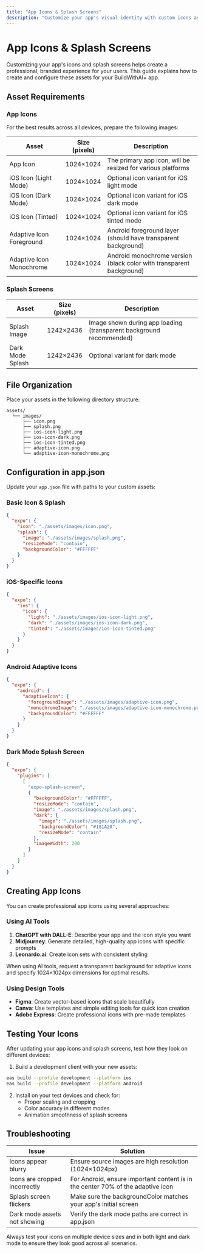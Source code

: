 ```yaml
---
title: "App Icons & Splash Screens"
description: "Customize your app's visual identity with custom icons and splash screens"
---
```


# App Icons & Splash Screens

Customizing your app's icons and splash screens helps create a professional, branded experience for your users. This guide explains how to create and configure these assets for your BuildWithAI+ app.

## Asset Requirements

### App Icons

For the best results across all devices, prepare the following images:

| Asset | Size (pixels) | Description |
|-------|--------------|-------------|
| App Icon | 1024×1024 | The primary app icon, will be resized for various platforms |
| iOS Icon (Light Mode) | 1024×1024 | Optional icon variant for iOS light mode |
| iOS Icon (Dark Mode) | 1024×1024 | Optional icon variant for iOS dark mode |
| iOS Icon (Tinted) | 1024×1024 | Optional icon variant for iOS tinted mode |
| Adaptive Icon Foreground | 1024×1024 | Android foreground layer (should have transparent background) |
| Adaptive Icon Monochrome | 1024×1024 | Android monochrome version (black color with transparent background) |

### Splash Screens

| Asset | Size (pixels) | Description |
|-------|--------------|-------------|
| Splash Image | 1242×2436 | Image shown during app loading (transparent background recommended) |
| Dark Mode Splash | 1242×2436 | Optional variant for dark mode |

## File Organization

Place your assets in the following directory structure:

```
assets/
  └── images/
      ├── icon.png
      ├── splash.png
      ├── ios-icon-light.png
      ├── ios-icon-dark.png
      ├── ios-icon-tinted.png
      ├── adaptive-icon.png
      └── adaptive-icon-monochrome.png
```

## Configuration in app.json

Update your `app.json` file with paths to your custom assets:

### Basic Icon & Splash

```json
{
  "expo": {
    "icon": "./assets/images/icon.png",
    "splash": {
      "image": "./assets/images/splash.png",
      "resizeMode": "contain",
      "backgroundColor": "#FFFFFF"
    }
  }
}
```

### iOS-Specific Icons

```json
{
  "expo": {
    "ios": {
      "icon": {
        "light": "./assets/images/ios-icon-light.png",
        "dark": "./assets/images/ios-icon-dark.png",
        "tinted": "./assets/images/ios-icon-tinted.png"
      }
    }
  }
}
```

### Android Adaptive Icons

```json
{
  "expo": {
    "android": {
      "adaptiveIcon": {
        "foregroundImage": "./assets/images/adaptive-icon.png",
        "monochromeImage": "./assets/images/adaptive-icon-monochrome.png",
        "backgroundColor": "#FFFFFF"
      }
    }
  }
}
```

### Dark Mode Splash Screen

```json
{
  "expo": {
    "plugins": [
      [
        "expo-splash-screen",
        {
          "backgroundColor": "#FFFFFF",
          "resizeMode": "contain",
          "image": "./assets/images/splash.png",
          "dark": {
            "image": "./assets/images/splash.png",
            "backgroundColor": "#181A20",
            "resizeMode": "contain"
          },
          "imageWidth": 200
        }
      ]
    ]
  }
}
```

## Creating App Icons

You can create professional app icons using several approaches:

### Using AI Tools

1. **ChatGPT with DALL-E**: Describe your app and the icon style you want
2. **Midjourney**: Generate detailed, high-quality app icons with specific prompts
3. **Leonardo.ai**: Create icon sets with consistent styling

<Tip>
When using AI tools, request a transparent background for adaptive icons and specify 1024×1024px dimensions for optimal results.
</Tip>

### Using Design Tools

- **Figma**: Create vector-based icons that scale beautifully
- **Canva**: Use templates and simple editing tools for quick icon creation
- **Adobe Express**: Create professional icons with pre-made templates

## Testing Your Icons

After updating your app icons and splash screens, test how they look on different devices:

1. Build a development client with your new assets:

```bash
eas build --profile development --platform ios
eas build --profile development --platform android
```

2. Install on your test devices and check for:
   - Proper scaling and cropping
   - Color accuracy in different modes
   - Animation smoothness of splash screens

## Troubleshooting

| Issue | Solution |
|-------|----------|
| Icons appear blurry | Ensure source images are high resolution (1024×1024px) |
| Icons are cropped incorrectly | For Android, ensure important content is in the center 70% of the adaptive icon |
| Splash screen flickers | Make sure the backgroundColor matches your app's initial screen |
| Dark mode assets not showing | Verify the dark mode paths are correct in app.json |

<Warning>
Always test your icons on multiple device sizes and in both light and dark mode to ensure they look good across all scenarios.
</Warning>
